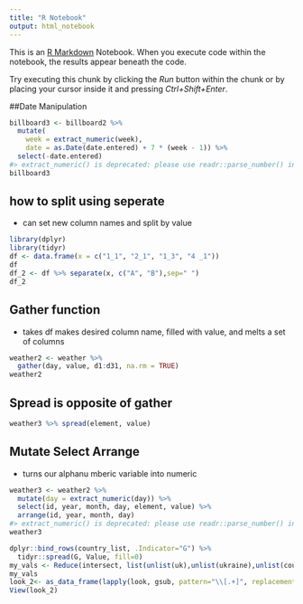 ```yaml
---
title: "R Notebook"
output: html_notebook
---
```


This is an [R Markdown](http://rmarkdown.rstudio.com) Notebook. When you execute code within the notebook, the results appear beneath the code. 

Try executing this chunk by clicking the *Run* button within the chunk or by placing your cursor inside it and pressing *Ctrl+Shift+Enter*. 


##Date Manipulation 
```r
billboard3 <- billboard2 %>%
  mutate(
    week = extract_numeric(week),
    date = as.Date(date.entered) + 7 * (week - 1)) %>%
  select(-date.entered)
#> extract_numeric() is deprecated: please use readr::parse_number() instead
billboard3


```

## how to split using seperate
+ can set new column names and split by value
```r
library(dplyr)
library(tidyr)
df <- data.frame(x = c("1_1", "2_1", "1_3", "4 _1"))
df
df_2 <- df %>% separate(x, c("A", "B"),sep=" ")
df_2
```

## Gather function
+ takes df makes desired column name, filled with value, and melts a set of columns
```r
weather2 <- weather %>%
  gather(day, value, d1:d31, na.rm = TRUE)
weather2

```

## Spread is opposite of gather
```r
weather3 %>% spread(element, value)
```


## Mutate Select Arrange
+ turns our alphanu mberic variable into numeric
```r
weather3 <- weather2 %>% 
  mutate(day = extract_numeric(day)) %>%
  select(id, year, month, day, element, value) %>%
  arrange(id, year, month, day)
#> extract_numeric() is deprecated: please use readr::parse_number() instead
weather3
```




```r

dplyr::bind_rows(country_list, .Indicator="G") %>%
  tidyr::spread(G, Value, fill=0)
my_vals <- Reduce(intersect, list(unlist(uk),unlist(ukraine),unlist(country_list$Uganda.csv),unlist(country_list$United_states.csv)))
my_vals
look_2<- as_data_frame(lapply(look, gsub, pattern="\\[.+]", replacement=''))
View(look_2)

```

